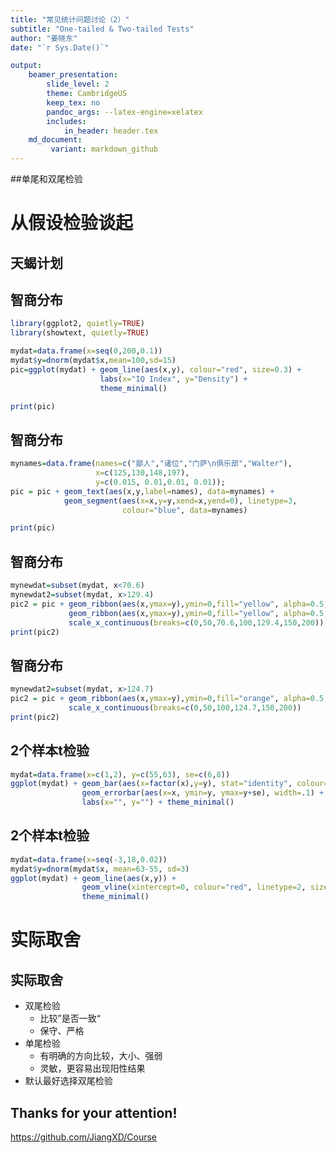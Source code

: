 ```yaml
---
title: "常见统计问题讨论（2）"
subtitle: "One-tailed & Two-tailed Tests"
author: "姜晓东"
date: "`r Sys.Date()`"

output:
    beamer_presentation:
        slide_level: 2
        theme: CambridgeUS
        keep_tex: no
        pandoc_args: --latex-engine=xelatex
        includes:
            in_header: header.tex
    md_document:
         variant: markdown_github
---
```


##单尾和双尾检验
\tableofcontents

# 从假设检验谈起
## 天蝎计划
\noindent\includegraphics[width=\textwidth]{pics/Scorpion.jpg}
\begin{picture}(0,0)(0,0)
\put(4,200){\color{yellow}$<$/{\large\textbf{\color{darkred}SCORPION}}\color{yellow}$>$}
\put(100,100){\colorbox{white}{\parbox[t]{2.8cm}{\textbf{Walter O'Brien}\newline with IQ of \textcolor{red}{197}.}}}
\end{picture}

## 智商分布
```r
library(ggplot2, quietly=TRUE)
library(showtext, quietly=TRUE)

mydat=data.frame(x=seq(0,200,0.1))
mydat$y=dnorm(mydat$x,mean=100,sd=15)
pic=ggplot(mydat) + geom_line(aes(x,y), colour="red", size=0.3) +
                    labs(x="IQ Index", y="Density") +
                    theme_minimal()

print(pic)

```

## 智商分布
```r
mynames=data.frame(names=c("鄙人","诸位","门萨\n俱乐部","Walter"),
                   x=c(125,130,148,197),
                   y=c(0.015, 0.01,0.01, 0.01));
pic = pic + geom_text(aes(x,y,label=names), data=mynames) +
            geom_segment(aes(x=x,y=y,xend=x,yend=0), linetype=3, 
                         colour="blue", data=mynames)

print(pic)
```


## 智商分布
```r
mynewdat=subset(mydat, x<70.6)
mynewdat2=subset(mydat, x>129.4)
pic2 = pic + geom_ribbon(aes(x,ymax=y),ymin=0,fill="yellow", alpha=0.5, data=mynewdat)+
             geom_ribbon(aes(x,ymax=y),ymin=0,fill="yellow", alpha=0.5, data=mynewdat2)+
             scale_x_continuous(breaks=c(0,50,70.6,100,129.4,150,200))
print(pic2)

```

## 智商分布
```r
mynewdat2=subset(mydat, x>124.7)
pic2 = pic + geom_ribbon(aes(x,ymax=y),ymin=0,fill="orange", alpha=0.5, data=mynewdat2)+
             scale_x_continuous(breaks=c(0,50,100,124.7,150,200))
print(pic2)

```

## 2个样本t检验
```r
mydat=data.frame(x=c(1,2), y=c(55,63), se=c(6,8))
ggplot(mydat) + geom_bar(aes(x=factor(x),y=y), stat="identity", colour="black", width=.3) + 
                geom_errorbar(aes(x=x, ymin=y, ymax=y+se), width=.1) +
                labs(x="", y="") + theme_minimal()

```

## 2个样本t检验
```r
mydat=data.frame(x=seq(-3,18,0.02))
mydat$y=dnorm(mydat$x, mean=63-55, sd=3)
ggplot(mydat) + geom_line(aes(x,y)) + 
                geom_vline(xintercept=0, colour="red", linetype=2, size=2) +
                theme_minimal()

```
\begin{picture}(0,0)(0,0)
\put(190,200){\color{blue}
\parbox[t]{5cm}{
\begin{align*}
\mu &= \bar{x_1} - \bar{x_2}\\
\sigma &= \sqrt{\frac{S_e^2}{n_1}+ \frac{S_e^2}{n_2}}
\end{align*}
 }
}
\put(300,220){\includegraphics[width=2.5cm]{pics/Gosset.jpg}}
\end{picture}


# 实际取舍
## 实际取舍
+ 双尾检验
	- 比较”是否一致“
	- 保守、严格
+ 单尾检验
	- 有明确的方向比较，大小、强弱
	- 灵敏，更容易出现阳性结果
+ 默认最好选择双尾检验


## Thanks for your attention!

[https://github.com/JiangXD/Course](https://github.com/JiangXD/Course) 

